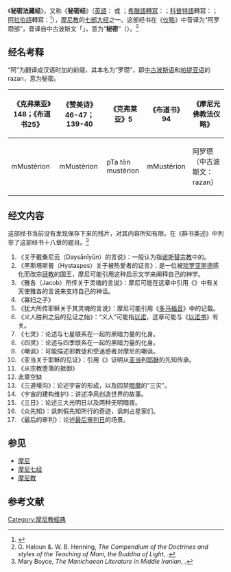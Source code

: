 《'''秘密法藏经'''》，又称《'''秘密经'''》（[[英語|英語]]：{{lang|en|The Book of Mysteries}} 或 {{lang|en|The Book of Secrets}}；[[希臘語|希臘語]][[羅馬化|轉寫]]：{{transl|el|Ta tōn mustērion}}；[[科普特語|科普特語]]轉寫：{{transl|cop|Pjōme nmmusterion}}；[[阿拉伯語|阿拉伯語]]轉寫：{{transl|ar|Sifr al-asrar}}<ref>{{cite book |last=Tardieu |first=Michel |date=2008 |title=''Manichaeism'' |trans-title=摩尼教 |url=https://books.google.com/books?id=e9wk7DQRoPoC&pg=PA38&lpg=PA38&dq=Pj%C5%8Dme+nmmusterion&source=bl&ots=h9_lhkss5_&sig=csc_jF0v0ZFWMNPM2nwgs-A8fqw&hl=en&sa=X&ved=2ahUKEwilhdC-kuveAhXL34UKHVbLAZwQ6AEwAHoECAAQAQ#v=onepage&q=Pj%C5%8Dme%20nmmusterion&f=false |language=en |location=Champaign, Illinois |publisher=University of Illinois Press |page={{p.|38}} |isbn=9780252032783 |access-date=2018-11-23 |archive-date=2019-06-08 |archive-url=https://web.archive.org/web/20190608201703/https://books.google.com/books?id=e9wk7DQRoPoC&pg=PA38&lpg=PA38&dq=Pj%C5%8Dme+nmmusterion&source=bl&ots=h9_lhkss5_&sig=csc_jF0v0ZFWMNPM2nwgs-A8fqw&hl=en&sa=X&ved=2ahUKEwilhdC-kuveAhXL34UKHVbLAZwQ6AEwAHoECAAQAQ#v=onepage&q=Pj%C5%8Dme%20nmmusterion&f=false |dead-url=no }}</ref>），[[摩尼教|摩尼教]]的[[摩尼七经|七部大经]]之一。这部经书在《[[摩尼光佛教法仪略|仪略]]》中音译为“阿罗瓒部”，音译自中古波斯文「{{transl|pal|razan}}」，意为“'''秘密'''”（{{lang|en|Secrets}}）。<ref>G. Haloun &. W. B. Henning, ''The Compendium of the Doctrines and styles of the Teaching of Mani, the Buddha of Light'', {{p.|207}}.</ref>

== 经名考释 ==

“阿”为翻译成汉语时加的前缀，其本名为“罗瓒”，即[[中古波斯语|中古波斯语]]和[[帕提亚语|帕提亚语]]的razan，意为秘密。

{| class="wikitable"
|-
! 《克弗莱亚》148；《布道书25》 !! 《赞美诗》46-47；139-40 !! 《克弗莱亚》5 !! 《布道书》94 !! 《摩尼光佛教法仪略》
|-
| mMustērion || mMustērion || pTa tōn mustērion || mMustērion || 阿罗瓒（中古波斯文：razan）
|}

== 经文内容 ==

这部经书当前没有发现保存下来的残片，对其内容所知有限。{{Link-en|伊本·纳迪姆|Ibn al-Nadim}}在《群书类述》中列举了这部经书十八章的题目。<ref>Mary Boyce, ''The Manichaean Literature in Middle Iranian'', {{p.|69}}.</ref>

# 《关于戴桑尼云（Daysānīyūn）的言说》：一般认为指[[诺斯替教|诺斯替宗教]]中的{{Link-en|巴代桑派|Bardaisan}}。
# 《黑斯塔斯普（Hystaspes）关于被热爱者的证言》：{{Link-en|黑斯塔斯普|Vishtaspa}}是一位被[[琐罗亚斯德|琐罗亚斯德]]感化而改宗[[祆教|祆教]]的国王，摩尼可能引用这种启示文学来阐释自己的神学。
# 《雅各（Jacob）所传关于灵魂的言说》：摩尼可能在这章中引用《{{Link-en|约瑟的祈祷|Prayer of Joseph}}》中有关天使雅各的言说来支持自己的神话。
# 《寡妇之子》
# 《犹大所传耶稣关于其灵魂的言说》：摩尼可能引用《[[多马福音|多马福音]]》中的记载。
# 《义人胜利之后的见证之始》：“义人”可能指[[以诺|以诺]]，这章可能与《[[以诺书|以诺书]]》有关。
# 《七灵》：论述与七星联系在一起的黑暗力量的化身。
# 《四灵》：论述与四季联系在一起的黑暗力量的化身。
# 《嘲讽》：可能描述邪教徒和受迷惑者对摩尼的嘲讽。
# 《亚当关于耶稣的见证》：引用《{{Link-en|亚当启示录|Apocalypse of Adam}}》证明从[[亚当|亚当]]到[[耶稣|耶稣]]的先知传承。
# 《从宗教堕落的抵御》
# 此章空缺
# 《三道壕沟》：论述宇宙的形成，以及囚禁[[暗魔|暗魔]]的“三灾”。
# 《宇宙的建构维护》：讲述净风创造世界的故事。
# 《三日》：论述三大光明日以及两种无明暗夜。
# 《众先知》：讽刺假先知所行的奇迹，讽刺占星家们。
# 《最后的审判》：论述[[最后审判日|最后审判日]]的场景。

== 参见 ==
*[[摩尼|摩尼]]
*[[摩尼七经|摩尼七经]]
*[[摩尼教|摩尼教]]

== 参考文献 ==

{{Reflist|30em}}

{{摩尼教页脚}}
[[Category:摩尼教經典|Category:摩尼教經典]]